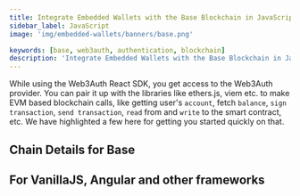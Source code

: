 ```yaml
---
title: Integrate Embedded Wallets with the Base Blockchain in JavaScript
sidebar_label: JavaScript
image: 'img/embedded-wallets/banners/base.png'

keywords: [base, web3auth, authentication, blockchain]
description: 'Integrate Embedded Wallets with the Base Blockchain in Javascript | Embedded Wallets'
---
```



While using the Web3Auth React SDK, you get access to the Web3Auth provider. You can pair it up with the libraries like ethers.js, viem etc. to make EVM based blockchain calls, like getting user's `account`, fetch `balance`, `sign transaction`, `send transaction`, `read` from and `write` to the smart contract, etc. We have highlighted a few here for getting you started quickly on that.

## Chain Details for Base

<ChainDetailsBase />

## For VanillaJS, Angular and other frameworks

<JsBlockchainMethods />
